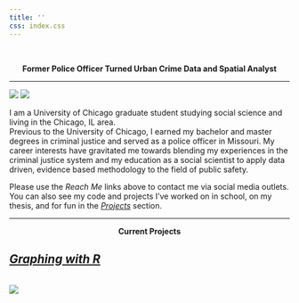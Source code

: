 ```yaml
---
title: ''
css: index.css
---
```


<script>
  (function(i,s,o,g,r,a,m){i['GoogleAnalyticsObject']=r;i[r]=i[r]||function(){
  (i[r].q=i[r].q||[]).push(arguments)},i[r].l=1*new Date();a=s.createElement(o),
  m=s.getElementsByTagName(o)[0];a.async=1;a.src=g;m.parentNode.insertBefore(a,m)
  })(window,document,'script','https://www.google-analytics.com/analytics.js','ga');

  ga('create', 'UA-97380674-1', 'auto');
  ga('send', 'pageview');

</script>

<br>

<center> **Former Police Officer Turned Urban Crime Data and Spatial Analyst**</center>

***
![](images\headshot.jpg) ![](images\cop.jpg)

I am a University of Chicago graduate student studying social science and living in the Chicago, IL area.  
Previous to the University of Chicago, I earned my bachelor and master degrees in 
criminal justice and served as a police officer in Missouri.  My career interests have gravitated 
me towards blending my experiences in the criminal justice system and my education 
as a social scientist to apply data driven, evidence based methodology to the field 
of public safety.  

Please use the *Reach Me* links above to contact me via social media outlets. You can also see my code and projects 
I've worked on in school, on my thesis, and for fun in the [*Projects*](projects.html) section.

***


<center>**Current Projects**</center> 

## [*Graphing with R*](SSL.html)
<br>
![](images\Comm_area_SSL.jpeg)

